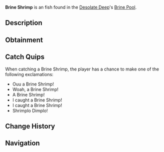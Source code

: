 {{FishInfobox
|image          = Brine Shrimp.png
|rarity         = Uncommon
|sea            = First Sea
|location       = [[Brine Pool]]
|sublocation    = 
|sources        = Coral Geode, Fishing Rod
|radar_location = 
|xp             = 130
|weather        = 
|time           = Day
|season         = 
|bait           = 
|base_weight    = 0.3
|base_value     = 230
|weight_range   = 0.2
|base_chance    = 2250
|base_resil     = 65
}}
'''Brine Shrimp''' is an {{Rarity|Uncommon}} fish found in the [[Desolate Deep]]'s [[Desolate Deep#Brine Pool|Brine Pool]].

== Description ==
{{Description|The Brine Shrimp is a small crustacean abundant in the Brine Pool within the Desolate Deep. They possess the ability to adapt and survive within harsh conditions, particularly incredibly salty water like the Brine Pool. They feed on microorganisms during the day, and are at the bottom of the food chain within the Brine Pool.|Bestiary Entry}}

== Obtainment ==
{{Description|Found in the Brine Pool during the day.|Bestiary Hint}}
{{Fish Availability|
Desolate Deep/Brine Pool
|top_rods      = 
Training Rod\205660.26\150083.35;
Leviathan's Fang Rod\185626.61\177339.25;
Trident Rod\178350.63\173509.2;
Free Spirit Rod\173859.32\169139.8;
Azure Of Lagoon\156877.57\152568.12;
Flimsy Rod\148011.24\137125.38;
Lucky Rod\114801.45\115367.88;
No-Life Rod\155004.68\150312.65;
Firefly Rod\137793.95\139353.14;
Seraphic Rod\148097.64\140083.81;
Ethereal Prism Rod\147488.99\138770.33;
Astralhook Rod\147242.71\138879.55;
Challenger's Rod\145638.98\139525.74;
Rod Of The Forgotten Fang\145390.23\138474.54;
Rod Of The Exalted One\141106.87\135249.15;
Depthseeker Rod\139771.31\133517.7;
Rod Of The Depths\139641.13\134603.58;
Zeus Rod\139407.11\135788.11;
Blazebringer Rod\139351.01\137638.79;
Verdant Shear Rod\138966.26\136907.77;
Avalanche Rod\137845.95\131731.87;
Reinforced Rod\137650.79\131629.75;
Volcanic Rod\134798.41\131748.46;
Steady Rod\72869.57\70414.13
|recommended   = Training Rod
}}

== Catch Quips ==
When catching a Brine Shrimp, the player has a chance to make one of the following exclamations:
* Ouu a Brine Shrimp!
* Woah, a Brine Shrimp!
* A Brine Shrimp!
* I caught a Brine Shrimp!
* I caught a Brine Shrimp!
* Shrimplo Dimplo!

== Change History ==
{{Change History|{{subst:Current Version}}}}

== Navigation ==
{{Fish Navbox|Brine Pool}}